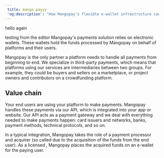 ```yaml
---
 title: mango payyy
 'og:description': "How Mangopay's flexible e-wallet infrastructure can supercharge your payment flows."
---
```


hello again

testing from the editor
Mangopay's payments solution relies on electronic wallets. These wallets hold
the funds processed by Mangopay on behalf of platforms and their users.

Mangopay is the only partner a platform needs to handle all payments from
beginning to end. We specialize in third-party payments, which means that
platforms using our services are intermediaries between two groups. For example,
they could be buyers and sellers on a marketplace, or project owners and
contributors on a crowdfunding platform.

## Value chain

Your end users are using your platform to make payments. Mangopay handles these
payments via our API, which is integrated into your app or website. Our API acts
as a payment gateway and we deal with everything needed to make payments happen:
card issuers and networks, banks, payment methods, technical protocols, and so
on.

In a typical integration, Mangopay takes the role of a payment processor and
acquirer (so called due to the acquisition of the funds from the end user). As a
licensed , Mangopay places the acquired funds on an e-wallet for the
paying user.